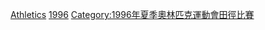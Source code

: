 {{Commons category|1996 Summer Olympics athletes}}
{{categoryTOC}}

[[Category:1996年夏季奧林匹克運動會運動員|Athletics]]
[[Category:各年夏季奧林匹克運動會田徑運動員|1996]]
[[Category:1996年夏季奧林匹克運動會田徑比賽|Category:1996年夏季奧林匹克運動會田徑比賽]]